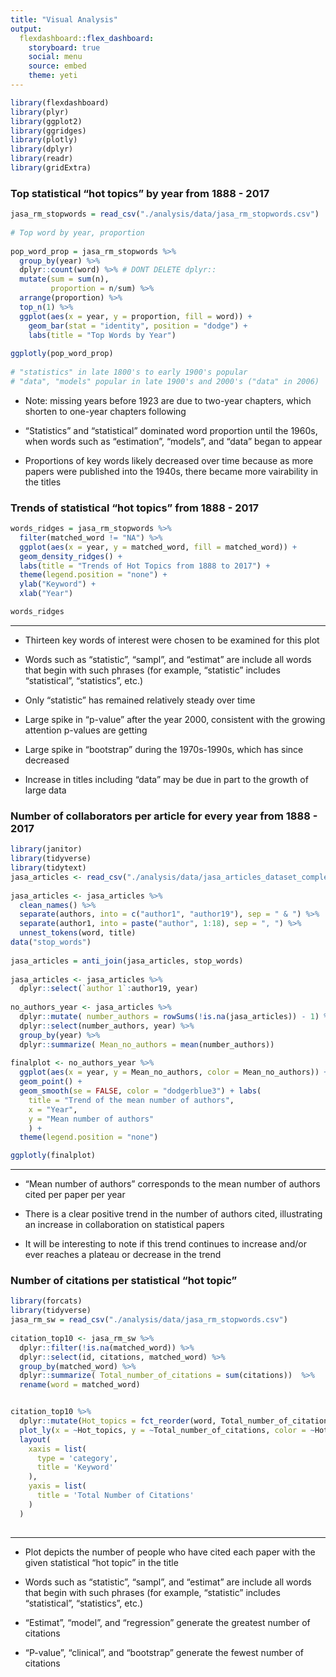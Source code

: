 ```yaml
---
title: "Visual Analysis"
output: 
  flexdashboard::flex_dashboard:
    storyboard: true
    social: menu
    source: embed
    theme: yeti 
---
```


```r
library(flexdashboard)
library(plyr)
library(ggplot2)
library(ggridges)
library(plotly)
library(dplyr)
library(readr)
library(gridExtra)
```

### Top statistical "hot topics" by year from 1888 - 2017

```r

jasa_rm_stopwords = read_csv("./analysis/data/jasa_rm_stopwords.csv")
 
# Top word by year, proportion
 
pop_word_prop = jasa_rm_stopwords %>%
  group_by(year) %>%
  dplyr::count(word) %>% # DONT DELETE dplyr::
  mutate(sum = sum(n),
         proportion = n/sum) %>%
  arrange(proportion) %>%
  top_n(1) %>%
  ggplot(aes(x = year, y = proportion, fill = word)) +
    geom_bar(stat = "identity", position = "dodge") +
    labs(title = "Top Words by Year")
 
ggplotly(pop_word_prop)
 
# "statistics" in late 1800's to early 1900's popular
# "data", "models" popular in late 1900's and 2000's ("data" in 2006)
```


- Note: missing years before 1923 are due to two-year chapters, which shorten to one-year chapters following

- "Statistics" and "statistical" dominated word proportion until the 1960s, when words such as "estimation", "models", and "data" began to appear

- Proportions of key words likely decreased over time because as more papers were published into the 1940s, there became more vairability in the titles

### Trends of statistical "hot topics" from 1888 - 2017

```r

words_ridges = jasa_rm_stopwords %>%
  filter(matched_word != "NA") %>%
  ggplot(aes(x = year, y = matched_word, fill = matched_word)) +
  geom_density_ridges() +
  labs(title = "Trends of Hot Topics from 1888 to 2017") + 
  theme(legend.position = "none") +
  ylab("Keyword") +
  xlab("Year")

words_ridges

```

***

- Thirteen key words of interest were chosen to be examined for this plot 

- Words such as "statistic", "sampl", and "estimat" are include all words that begin with such phrases (for example, "statistic" includes "statistical", "statistics", etc.)

- Only "statistic" has remained relatively steady over time

- Large spike in "p-value" after the year 2000, consistent with the growing attention p-values are getting

- Large spike in "bootstrap" during the 1970s-1990s, which has since decreased

- Increase in titles including "data" may be due in part to the growth of large data

### Number of collaborators per article for every year from 1888 - 2017
    
```r

library(janitor)
library(tidyverse)
library(tidytext)
jasa_articles <- read_csv("./analysis/data/jasa_articles_dataset_complete.csv")
 
jasa_articles <- jasa_articles %>%
  clean_names() %>%
  separate(authors, into = c("author1", "author19"), sep = " & ") %>%
  separate(author1, into = paste("author", 1:18), sep = ", ") %>%
  unnest_tokens(word, title)
data("stop_words")
 
jasa_articles = anti_join(jasa_articles, stop_words)
 
jasa_articles <- jasa_articles %>%
  dplyr::select(`author 1`:author19, year)
 
no_authors_year <- jasa_articles %>%
  dplyr::mutate( number_authors = rowSums(!is.na(jasa_articles)) - 1) %>%
  dplyr::select(number_authors, year) %>%
  group_by(year) %>%
  dplyr::summarize( Mean_no_authors = mean(number_authors))
 
finalplot <- no_authors_year %>%
  ggplot(aes(x = year, y = Mean_no_authors, color = Mean_no_authors)) +
  geom_point() +
  geom_smooth(se = FALSE, color = "dodgerblue3") + labs(
    title = "Trend of the mean number of authors",
    x = "Year",
    y = "Mean number of authors"
    ) +
  theme(legend.position = "none")

ggplotly(finalplot)

```
    
***

- "Mean number of authors" corresponds to the mean number of authors cited per paper per year

- There is a clear positive trend in the number of authors cited, illustrating an increase in collaboration on statistical papers

- It will be interesting to note if this trend continues to increase and/or ever reaches a plateau or decrease in the trend
    
### Number of citations per statistical "hot topic" 

```r

library(forcats)
library(tidyverse)
jasa_rm_sw = read_csv("./analysis/data/jasa_rm_stopwords.csv")
 
citation_top10 <- jasa_rm_sw %>%
  dplyr::filter(!is.na(matched_word)) %>%
  dplyr::select(id, citations, matched_word) %>%
  group_by(matched_word) %>%
  dplyr::summarize( Total_number_of_citations = sum(citations))  %>%
  rename(word = matched_word)


citation_top10 %>% 
  dplyr::mutate(Hot_topics = fct_reorder(word, Total_number_of_citations)) %>% 
  plot_ly(x = ~Hot_topics, y = ~Total_number_of_citations, color = ~Hot_topics, type = "bar") %>%
  layout(
    xaxis = list(
      type = 'category',
      title = 'Keyword'
    ),
    yaxis = list(
      title = 'Total Number of Citations'
    )
  )
 
```

*** 

- Plot depicts the number of people who have cited each paper with the given statistical "hot topic" in the title

- Words such as "statistic", "sampl", and "estimat" are include all words that begin with such phrases (for example, "statistic" includes "statistical", "statistics", etc.)

- "Estimat", "model", and "regression" generate the greatest number of citations

- "P-value", "clinical", and "bootstrap" generate the fewest number of citations
